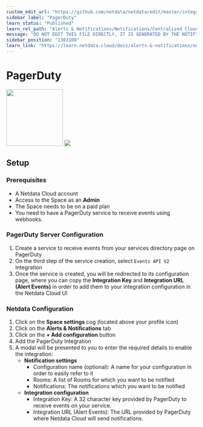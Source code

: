 ```yaml
---
custom_edit_url: "https://github.com/netdata/netdata/edit/master/integrations/cloud-notifications/metadata.yaml"
sidebar_label: "PagerDuty"
learn_status: "Published"
learn_rel_path: "Alerts & Notifications/Notifications/Centralized Cloud Notifications"
message: "DO NOT EDIT THIS FILE DIRECTLY, IT IS GENERATED BY THE NOTIFICATION'S metadata.yaml FILE"
sidebar_position: "1303100"
learn_link: "https://learn.netdata.cloud/docs/alerts-&-notifications/notifications/centralized-cloud-notifications/pagerduty"
---
```



# PagerDuty

<img src="https://netdata.cloud/img/pagerduty.png" width="150"/>

<img src="https://img.shields.io/badge/maintained%20by-Netdata-%2300ab44" />

## Setup

### Prerequisites

- A Netdata Cloud account
- Access to the Space as an **Admin**
- The Space needs to be on a paid plan
- You need to have a PagerDuty service to receive events using webhooks.

### PagerDuty Server Configuration

1. Create a service to receive events from your services directory page on PagerDuty
2. On the third step of the service creation, select `Events API V2` Integration
3. Once the service is created, you will be redirected to its configuration page, where you can copy the **Integration Key** and **Integration URL (Alert Events)** in order to add them to your integration configuration in the Netdata Cloud UI

### Netdata Configuration

1. Click on the **Space settings** cog (located above your profile icon)
2. Click on the **Alerts & Notifications** tab
3. Click on the **+ Add configuration** button
4. Add the PagerDuty Integration
5. A modal will be presented to you to enter the required details to enable the integration:
    - **Notification settings**
      - Configuration name (optional): A name for your configuration in order to easily refer to it
      - Rooms: A list of Rooms for which you want to be notified
      - Notifications: The notifications which you want to be notified
    - **Integration configuration**
      - Integration Key: A 32 character key provided by PagerDuty to receive events on your service.
      - Integration URL (Alert Events): The URL provided by PagerDuty where Netdata Cloud will send notifications.


